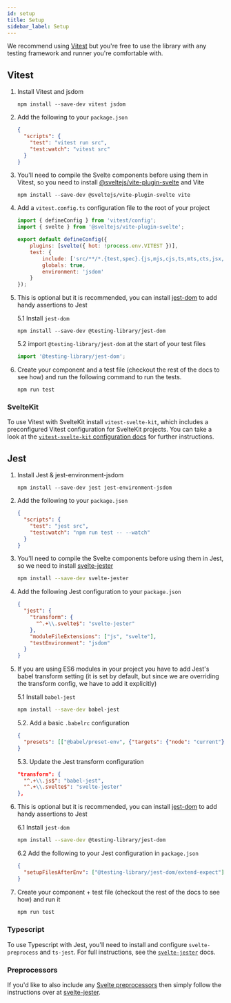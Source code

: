 ```yaml
---
id: setup
title: Setup
sidebar_label: Setup
---
```


We recommend using [Vitest](https://vitest.dev/) but you're free to use the library with any testing framework and runner you're comfortable with.

## Vitest

1.  Install Vitest and jsdom

    ```
    npm install --save-dev vitest jsdom
    ```

2.  Add the following to your `package.json`

    ```json
    {
      "scripts": {
        "test": "vitest run src",
        "test:watch": "vitest src"
      }
    }
    ```

3.  You'll need to compile the Svelte components before using them in Vitest, so you need to install [@sveltejs/vite-plugin-svelte](https://github.com/sveltejs/vite-plugin-svelte) and Vite
    

    ```
    npm install --save-dev @sveltejs/vite-plugin-svelte vite
    ```

4.  Add a `vitest.config.ts` configuration file to the root of your project

    ```js
    import { defineConfig } from 'vitest/config';
    import { svelte } from '@sveltejs/vite-plugin-svelte';

    export default defineConfig({
        plugins: [svelte({ hot: !process.env.VITEST })],
        test: {
            include: ['src/**/*.{test,spec}.{js,mjs,cjs,ts,mts,cts,jsx,tsx}'],
            globals: true,
            environment: 'jsdom'
        }
    });

    ```

5.  This is optional but it is recommended, you can install [jest-dom](https://github.com/testing-library/jest-dom) to add handy assertions to Jest

    5.1 Install `jest-dom`

    ```
    npm install --save-dev @testing-library/jest-dom
    ```

    5.2 import `@testing-library/jest-dom` at the start of your test files

    ```js
    import '@testing-library/jest-dom';
    ```

6.  Create your component and a test file (checkout the rest of the docs to see how) and run the following command to run the tests.

    ```
    npm run test
    ```  
### SvelteKit

To use Vitest with SvelteKit install `vitest-svelte-kit`, which includes a preconfigured Vitest configuration for SvelteKit projects. You can take a look at the [`vitest-svelte-kit` configuration docs](https://github.com/nickbreaton/vitest-svelte-kit/tree/master/packages/vitest-svelte-kit#configuring) for further instructions.

## Jest

1.  Install Jest & jest-environment-jsdom

    ```
    npm install --save-dev jest jest-environment-jsdom
    ```

2.  Add the following to your `package.json`

    ```json
    {
      "scripts": {
        "test": "jest src",
        "test:watch": "npm run test -- --watch"
      }
    }
    ```

3.  You'll need to compile the Svelte components before using them in Jest, so we need to install [svelte-jester](https://github.com/mihar-22/svelte-jester)

    ```bash npm2yarn
    npm install --save-dev svelte-jester
    ```

4.  Add the following Jest configuration to your `package.json`

    ```json
    {
      "jest": {
        "transform": {
          "^.+\\.svelte$": "svelte-jester"
        },
        "moduleFileExtensions": ["js", "svelte"],
        "testEnvironment": "jsdom"
      }
    }
    ```

5.  If you are using ES6 modules in your project you have to add Jest's babel transform setting (it is set by default, but since we are overriding the transform config, we have to add it explicitly)

    5.1 Install `babel-jest`

    ```bash npm2yarn
    npm install --save-dev babel-jest
    ```

    5.2. Add a basic `.babelrc` configuration

    ```json
    {
      "presets": [["@babel/preset-env", {"targets": {"node": "current"}}]]
    }
    ```

    5.3. Update the Jest transform configuration

    ```json
    "transform": {
      "^.+\\.js$": "babel-jest",
      "^.+\\.svelte$": "svelte-jester"
    },
    ```

6.  This is optional but it is recommended, you can install [jest-dom](https://github.com/testing-library/jest-dom) to add handy assertions to Jest

    6.1 Install `jest-dom`

    ```bash npm2yarn
    npm install --save-dev @testing-library/jest-dom
    ```

    6.2 Add the following to your Jest configuration in `package.json`

    ```json
    {
      "setupFilesAfterEnv": ["@testing-library/jest-dom/extend-expect"]
    }
    ```

7.  Create your component + test file (checkout the rest of the docs to see how) and run it

    ```bash npm2yarn
    npm run test
    ```

### Typescript

To use Typescript with Jest, you'll need to install and configure `svelte-preprocess` and `ts-jest`. For full instructions, see the [`svelte-jester`](https://github.com/mihar-22/svelte-jester#typescript) docs.

### Preprocessors

If you'd like to also include any [Svelte preprocessors](https://github.com/sveltejs/svelte-preprocess) then simply follow the instructions over at [svelte-jester](https://github.com/mihar-22/svelte-jester#babel).
